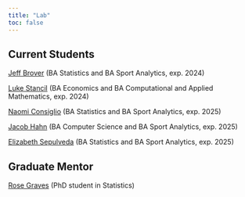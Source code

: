 ```yaml
---
title: "Lab"
toc: false
---
```


## Current Students

[Jeff Brover](https://www.linkedin.com/in/jeff-brover/"){target="_blank"} (BA Statistics and BA Sport Analytics, exp. 2024)

[Luke Stancil](https://www.linkedin.com/in/lukejstancil/){target="_blank"} (BA Economics and BA Computational and Applied Mathematics, exp. 2024)

[Naomi Consiglio](https://www.linkedin.com/in/naomi-consiglio/"){target="_blank"} (BA Statistics and BA Sport Analytics, exp. 2025)

[Jacob Hahn](https://www.linkedin.com/in/jacobfhahn/"){target="_blank"} (BA Computer Science and BA Sport Analytics, exp. 2025)

[Elizabeth Sepulveda](https://www.linkedin.com/in/elizabeth-sepulveda-76a852224/){target="_blank"} (BA Statistics and BA Sport Analytics, exp. 2025)

## Graduate Mentor

[Rose Graves](https://www.linkedin.com/in/rose-graves/){target="_blank"} (PhD student in Statistics)

